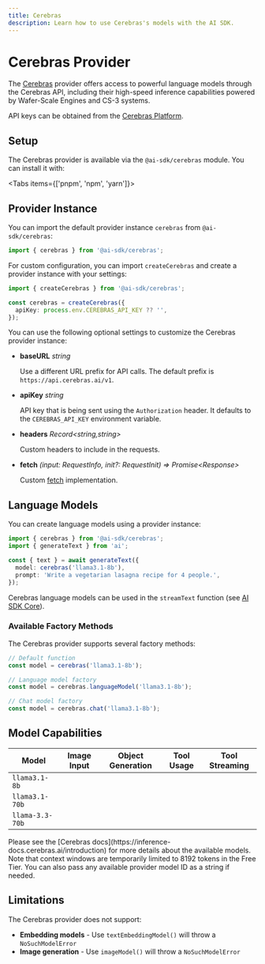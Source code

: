 ```yaml
---
title: Cerebras
description: Learn how to use Cerebras's models with the AI SDK.
---
```


# Cerebras Provider

The [Cerebras](https://cerebras.ai) provider offers access to powerful language models through the Cerebras API, including their high-speed inference capabilities powered by Wafer-Scale Engines and CS-3 systems.

API keys can be obtained from the [Cerebras Platform](https://cloud.cerebras.ai).

## Setup

The Cerebras provider is available via the `@ai-sdk/cerebras` module. You can install it with:

<Tabs items={['pnpm', 'npm', 'yarn']}>
  <Tab>
    <Snippet text="pnpm add @ai-sdk/cerebras" dark />
  </Tab>
  <Tab>
    <Snippet text="npm install @ai-sdk/cerebras" dark />
  </Tab>
  <Tab>
    <Snippet text="yarn add @ai-sdk/cerebras" dark />
  </Tab>
</Tabs>

## Provider Instance

You can import the default provider instance `cerebras` from `@ai-sdk/cerebras`:

```ts
import { cerebras } from '@ai-sdk/cerebras';
```

For custom configuration, you can import `createCerebras` and create a provider instance with your settings:

```ts
import { createCerebras } from '@ai-sdk/cerebras';

const cerebras = createCerebras({
  apiKey: process.env.CEREBRAS_API_KEY ?? '',
});
```

You can use the following optional settings to customize the Cerebras provider instance:

- **baseURL** _string_

  Use a different URL prefix for API calls.
  The default prefix is `https://api.cerebras.ai/v1`.

- **apiKey** _string_

  API key that is being sent using the `Authorization` header. It defaults to
  the `CEREBRAS_API_KEY` environment variable.

- **headers** _Record&lt;string,string&gt;_

  Custom headers to include in the requests.

- **fetch** _(input: RequestInfo, init?: RequestInit) => Promise&lt;Response&gt;_

  Custom [fetch](https://developer.mozilla.org/en-US/docs/Web/API/fetch) implementation.

## Language Models

You can create language models using a provider instance:

```ts
import { cerebras } from '@ai-sdk/cerebras';
import { generateText } from 'ai';

const { text } = await generateText({
  model: cerebras('llama3.1-8b'),
  prompt: 'Write a vegetarian lasagna recipe for 4 people.',
});
```

Cerebras language models can be used in the `streamText` function
(see [AI SDK Core](/docs/ai-sdk-core)).

### Available Factory Methods

The Cerebras provider supports several factory methods:

```ts
// Default function
const model = cerebras('llama3.1-8b');

// Language model factory
const model = cerebras.languageModel('llama3.1-8b');

// Chat model factory  
const model = cerebras.chat('llama3.1-8b');
```

## Model Capabilities

| Model           | Image Input         | Object Generation   | Tool Usage          | Tool Streaming      |
| --------------- | ------------------- | ------------------- | ------------------- | ------------------- |
| `llama3.1-8b`   | <Cross size={18} /> | <Check size={18} /> | <Check size={18} /> | <Check size={18} /> |
| `llama3.1-70b`  | <Cross size={18} /> | <Check size={18} /> | <Check size={18} /> | <Check size={18} /> |
| `llama-3.3-70b` | <Cross size={18} /> | <Check size={18} /> | <Check size={18} /> | <Check size={18} /> |

<Note>
  Please see the [Cerebras
  docs](https://inference-docs.cerebras.ai/introduction) for more details about
  the available models. Note that context windows are temporarily limited to
  8192 tokens in the Free Tier. You can also pass any available provider
  model ID as a string if needed.
</Note>

## Limitations

The Cerebras provider does not support:

- **Embedding models** - Use `textEmbeddingModel()` will throw a `NoSuchModelError`
- **Image generation** - Use `imageModel()` will throw a `NoSuchModelError`
